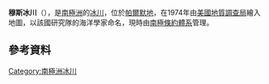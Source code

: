 {{coord|71|26|S|61|36|W|display=title}}

'''穆斯冰川'''（{{lang-en|Muus Glacier}}），是[[南極洲|南極洲]]的[[冰川|冰川]]，位於[[帕爾默地|帕爾默地]]，在1974年由[[美國地質調查局|美國地質調查局]]繪入地圖，以該國研究隊的海洋學家命名，現時由[[南極條約體系|南極條約體系]]管理。

==參考資料==
{{usgs-gazetteer}}

{{Antarctica-geo-stub}}
[[Category:南極洲冰川|Category:南極洲冰川]]